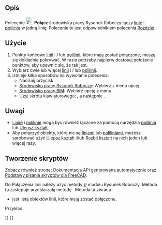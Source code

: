 <languages/>

{{Docnav/pl
|[[Draft_SubelementHighlight/pl|Podświetl element podrzędny]]
|[[Draft_Split/pl|Rozdziel]]
|[[Draft_Workbench/pl|środowisko pracy Rysunek roboczy]]
|IconL=Draft_SubelementHighlight.svg
|IconR=Draft_Split.svg
|IconC=Workbench_Draft.svg
}}

{{GuiCommand/pl
|Name=Draft Join
|Name/pl=Rysunek Roboczy: Połącz
|MenuLocation=Modyfikacja → Połącz
|Workbenches=[[Draft_Workbench/pl|Rysunek Roboczy]], [[BIM_Workbench/pl|BIM]]
|Shortcut={{KEY|J}} {{KEY|O}}
|Version=0.18
|SeeAlso=[[Draft_Split/pl|Rozdziel]]
}}

<span id="Description"></span>
==Opis==

Polecenie [[Image:Draft_Join.svg|24px]] '''Połącz''' środowiska pracy Rysunek Roboczy łączy [[Draft_Line/pl|linie]] i [[Draft_Wire/pl|polilinie]] w jedną linię. Polecenie to jest odpowiednikiem polecenia [[Draft_Split/pl|Rozdziel]].

<span id="Usage"></span>
==Użycie==

# Punkty końcowe [[Draft_Line/pl|linii]] i / lub [[Draft_Wire/pl|polilinii]], które mają zostać połączone, muszą się dokładnie pokrywać. W razie potrzeby najpierw dostosuj położenie punktów, aby upewnić się, że tak jest.
# Wybierz dwie lub więcej [[Draft_Line/pl|linii]] i / lub [[Draft_Wire/pl|polilinii]].
# Istnieje kilka sposobów na wywołanie polecenia:
#* Naciśnij przycisk {{Button|[[Image:Draft_Join.svg|16px]] '''Połącz'''}}.
#* [[Draft_Workbench/pl|Środowisko pracy Rysunek Roboczy]]: Wybierz z menu opcję {{MenuCommand|Modyfikacja → [[Image:Draft_Join.svg|16px]] Połącz}}.
#* [[BIM_Workbench/pl|Środowisko pracy BIM]]: Wybierz opcję {{MenuCommand|Modyfikacja → [[Image:Draft_Join.svg|16px]] Połącz}} z menu.
#* Użyj skrótu klawiaturowego: {{KEY|J}}, a następnie {{KEY|O}}.

<span id="Notes"></span>
==Uwagi==

* [[Draft_Line/pl|Liniie]] i [[Draft_Wire/pl|polilinie]] mogą być również łączone za pomocą narzędzia [[Draft_Wire/pl|polilinia]] lub [[Draft_Upgrade/pl|Ulepsz kształt]].
* Aby połączyć obiekty, które nie są [[Draft_Line/pl|liniami]] lub [[Draft_Wire/pl|poliliniami]], możesz spróbować użyć [[Draft_Upgrade/pl|Ulepsz kształt]] i/lub [[Draft_Downgrade/pl|Rozbij kształt]] na nich jeden lub więcej razy.

<span id="Scripting"></span>
==Tworzenie skryptów==

Zobacz również stronę: [https://freecad.github.io/SourceDoc/ Dokumentacja API generowana automatycznie] oraz [[FreeCAD_Scripting_Basics/pl|Podstawy pisania skryptów dla FreeCAD]].

Do Połączenia linii należy użyć metody {{incode|join_wires}} ''({{Version/pl|0.19}})'' modułu Rysunek Roboczy. Metoda ta zastępuje przestarzałą metodę {{incode|joinWires}}. Metoda ta zwraca {{incode|Brak}}.

{{Code|code=
join_wires(wires)
}}

* {{incode|wires}} jest listą obiektów linii, które mają zostać połączone.

Przykład:

{{Code|code=
import FreeCAD as App
import Draft

doc = App.newDocument()

p1 = App.Vector(0, 0, 0)
p2 = App.Vector(500, 0, 0)
p3 = App.Vector(500, 500, 0)
p4 = App.Vector(0, 500, 0)

wire1 = Draft.make_wire([p1, p2])
wire2 = Draft.make_wire([p2, p3])
wire3 = Draft.make_wire([p3, p4])
wire4 = Draft.make_wire([p4, p1])

Draft.join_wires([wire1, wire3, wire2, wire4])
doc.recompute()
}}


{{Docnav/pl
|[[Draft_SubelementHighlight/pl|Podświetl element podrzędny]]
|[[Draft_Split/pl|Rozdziel]]
|[[Draft_Workbench/pl|środowisko pracy Rysunek roboczy]]
|IconL=Draft_SubelementHighlight.svg
|IconR=Draft_Split.svg
|IconC=Workbench_Draft.svg
}}

{{Draft Tools navi{{#translation:}}}}
{{Userdocnavi{{#translation:}}}}